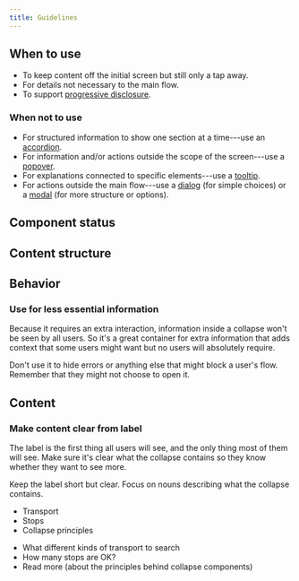 ```yaml
---
title: Guidelines
---
```


<ReactExample name="Collapse" />

## When to use

- To keep content off the initial screen but still only a tap away.
- For details not necessary to the main flow.
- To support [progressive disclosure](/guides/progressive-disclosure).

### When not to use

- For structured information to show one section at a time---use an [accordion](/components/structure/accordion/).
- For information and/or actions outside the scope of the screen---use a [popover](/components/overlay/popover/).
- For explanations connected to specific elements---use a [tooltip](/components/overlay/tooltip/).
- For actions outside the main flow---use a [dialog](/components/overlay/tooltip/) (for simple choices)
  or a [modal](/components/overlay/modal/) (for more structure or options).

## Component status

<ComponentStatus component="Collapse" />

## Content structure

<FigmaFile
  file="4QJZqvBvRrLu6t9mwObCkA"
  node="366%3A1604"
  alt="Label: clearly indicates what can be hidden/shown; actions: optionally creates an area for actions that relate to the entire contents; collapse controller: indicates the state, which can be expanded or not."
/>

## Behavior

### Use for less essential information       

Because it requires an extra interaction,
information inside a collapse won't be seen by all users.
So it's a great container for extra information that adds context that some users might want
but no users will absolutely require.

Don't use it to hide errors or anything else that might block a user's flow.
Remember that they might not choose to open it.

## Content

### Make content clear from label

The label is the first thing all users will see,
and the only thing most of them will see.
Make sure it's clear what the collapse contains
so they know whether they want to see more.

Keep the label short but clear.
Focus on nouns describing what the collapse contains.

<GuidelinesSideBySide>


<Do>


- Transport
- Stops
- Collapse principles

</Do>


<Dont>


- What different kinds of transport to search
- How many stops are OK?
- Read more (about the principles behind collapse components)

</Dont>
</GuidelinesSideBySide>

